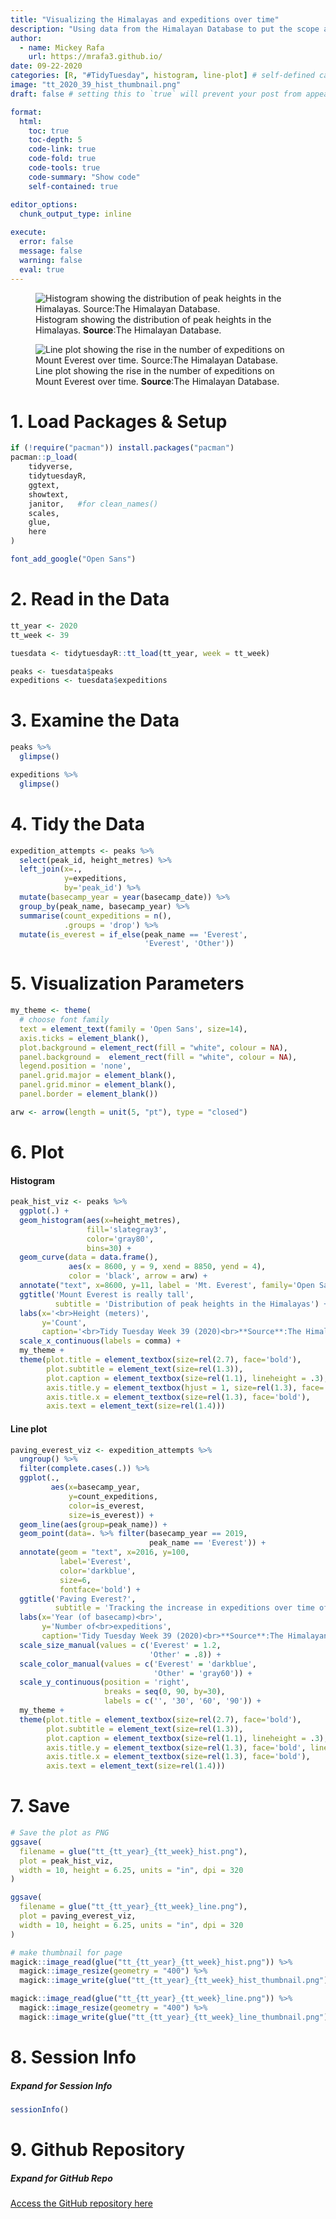 ```yaml
---
title: "Visualizing the Himalayas and expeditions over time"
description: "Using data from the Himalayan Database to put the scope and expedition activity into perspective"
author:
  - name: Mickey Rafa
    url: https://mrafa3.github.io/
date: 09-22-2020
categories: [R, "#TidyTuesday", histogram, line-plot] # self-defined categories
image: "tt_2020_39_hist_thumbnail.png"
draft: false # setting this to `true` will prevent your post from appearing on your listing page until you're ready!

format:
  html:
    toc: true
    toc-depth: 5
    code-link: true
    code-fold: true
    code-tools: true
    code-summary: "Show code"
    self-contained: true

editor_options: 
  chunk_output_type: inline
  
execute: 
  error: false
  message: false
  warning: false
  eval: true
---
```


![Histogram showing the distribution of peak heights in the Himalayas. **Source**:The Himalayan Database.](tt_2020_39_hist.png){#fig-1}

![Line plot showing the rise in the number of expeditions on Mount Everest over time. **Source**:The Himalayan Database.](tt_2020_39_line.png){#fig-2}

# 1. Load Packages & Setup

```r
if (!require("pacman")) install.packages("pacman")
pacman::p_load(
    tidyverse,
    tidytuesdayR,
    ggtext,
    showtext,
    janitor,   #for clean_names()
    scales,
    glue,
    here
)    

font_add_google("Open Sans")
```

# 2. Read in the Data

```r
tt_year <- 2020
tt_week <- 39

tuesdata <- tidytuesdayR::tt_load(tt_year, week = tt_week)

peaks <- tuesdata$peaks
expeditions <- tuesdata$expeditions
```

# 3. Examine the Data 

```r
peaks %>% 
  glimpse()

expeditions %>% 
  glimpse()
```

# 4. Tidy the Data 

```r
expedition_attempts <- peaks %>% 
  select(peak_id, height_metres) %>% 
  left_join(x=.,
            y=expeditions,
            by='peak_id') %>% 
  mutate(basecamp_year = year(basecamp_date)) %>% 
  group_by(peak_name, basecamp_year) %>% 
  summarise(count_expeditions = n(),
            .groups = 'drop') %>% 
  mutate(is_everest = if_else(peak_name == 'Everest',
                              'Everest', 'Other'))
```

# 5. Visualization Parameters 

```r
my_theme <- theme(
  # choose font family
  text = element_text(family = 'Open Sans', size=14), 
  axis.ticks = element_blank(), 
  plot.background = element_rect(fill = "white", colour = NA),
  panel.background =  element_rect(fill = "white", colour = NA), 
  legend.position = 'none',
  panel.grid.major = element_blank(),
  panel.grid.minor = element_blank(),
  panel.border = element_blank())

arw <- arrow(length = unit(5, "pt"), type = "closed")
```

# 6. Plot 

#### Histogram 

```r
peak_hist_viz <- peaks %>% 
  ggplot(.) + 
  geom_histogram(aes(x=height_metres),
                 fill='slategray3',
                 color='gray80',
                 bins=30) + 
  geom_curve(data = data.frame(), 
             aes(x = 8600, y = 9, xend = 8850, yend = 4), 
             color = 'black', arrow = arw) +
  annotate("text", x=8600, y=11, label = 'Mt. Everest', family='Open Sans', size=7) + 
  ggtitle('Mount Everest is really tall',
          subtitle = 'Distribution of peak heights in the Himalayas') + 
  labs(x='<br>Height (meters)',
       y='Count',
       caption='<br>Tidy Tuesday Week 39 (2020)<br>**Source**:The Himalayan Database') + 
  scale_x_continuous(labels = comma) + 
  my_theme + 
  theme(plot.title = element_textbox(size=rel(2.7), face='bold'),
        plot.subtitle = element_text(size=rel(1.3)),
        plot.caption = element_textbox(size=rel(1.1), lineheight = .3),
        axis.title.y = element_textbox(hjust = 1, size=rel(1.3), face='bold'),
        axis.title.x = element_textbox(size=rel(1.3), face='bold'),
        axis.text = element_text(size=rel(1.4)))
```

#### Line plot 

```r
paving_everest_viz <- expedition_attempts %>%
  ungroup() %>% 
  filter(complete.cases(.)) %>% 
  ggplot(.,
         aes(x=basecamp_year,
             y=count_expeditions,
             color=is_everest,
             size=is_everest)) + 
  geom_line(aes(group=peak_name)) + 
  geom_point(data=. %>% filter(basecamp_year == 2019,
                               peak_name == 'Everest')) + 
  annotate(geom = "text", x=2016, y=100,
           label='Everest',
           color='darkblue',
           size=6,
           fontface='bold') + 
  ggtitle('Paving Everest?',
          subtitle = 'Tracking the increase in expeditions over time of Himalayan peaks') + 
  labs(x='Year (of basecamp)<br>',
       y='Number of<br>expeditions',
       caption='Tidy Tuesday Week 39 (2020)<br>**Source**:The Himalayan Database') + 
  scale_size_manual(values = c('Everest' = 1.2,
                               'Other' = .8)) + 
  scale_color_manual(values = c('Everest' = 'darkblue',
                                'Other' = 'gray60')) + 
  scale_y_continuous(position = 'right',
                     breaks = seq(0, 90, by=30),  
                     labels = c('', '30', '60', '90')) + 
  my_theme + 
  theme(plot.title = element_textbox(size=rel(2.7), face='bold'),
        plot.subtitle = element_text(size=rel(1.3)),
        plot.caption = element_textbox(size=rel(1.1), lineheight = .3),
        axis.title.y = element_textbox(size=rel(1.3), face='bold', lineheight = .3),
        axis.title.x = element_textbox(size=rel(1.3), face='bold'),
        axis.text = element_text(size=rel(1.4)))
```

# 7. Save 

```r
# Save the plot as PNG
ggsave(
  filename = glue("tt_{tt_year}_{tt_week}_hist.png"),
  plot = peak_hist_viz,
  width = 10, height = 6.25, units = "in", dpi = 320
)

ggsave(
  filename = glue("tt_{tt_year}_{tt_week}_line.png"),
  plot = paving_everest_viz,
  width = 10, height = 6.25, units = "in", dpi = 320
)

# make thumbnail for page
magick::image_read(glue("tt_{tt_year}_{tt_week}_hist.png")) %>%
  magick::image_resize(geometry = "400") %>%
  magick::image_write(glue("tt_{tt_year}_{tt_week}_hist_thumbnail.png"))

magick::image_read(glue("tt_{tt_year}_{tt_week}_line.png")) %>%
  magick::image_resize(geometry = "400") %>%
  magick::image_write(glue("tt_{tt_year}_{tt_week}_line_thumbnail.png"))
```

# 8. Session Info

::: {.callout-tip collapse="true"}
##### Expand for Session Info

```r
sessionInfo()
```
:::

# 9. Github Repository 

::: {.callout-tip collapse="true"}

##### Expand for GitHub Repo
 
[Access the GitHub repository here](https://github.com/mrafa3/mrafa3.github.io)
:::